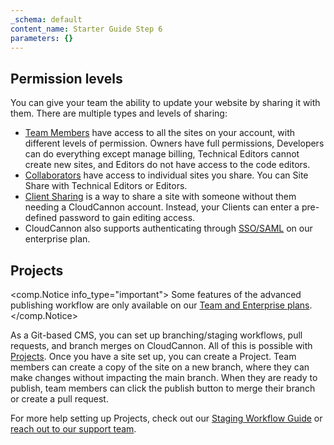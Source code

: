 ```yaml
---
_schema: default
content_name: Starter Guide Step 6
parameters: {}
---
```

## Permission levels

You can give your team the ability to update your website by sharing it with them. There are multiple types and levels of sharing:

* [Team Members](/documentation/articles/what-is-a-team-member/) have access to all the sites on your account, with different levels of permission. Owners have full permissions, Developers can do everything except manage billing, Technical Editors cannot create new sites, and Editors do not have access to the code editors.
* [Collaborators](/documentation/articles/share-a-site-with-site-sharing/) have access to individual sites you share. You can Site Share with Technical Editors or Editors.
* [Client Sharing](/documentation/articles/share-a-site-with-client-sharing/) is a way to share a site with someone without them needing a CloudCannon account. Instead, your Clients can enter a pre-defined password to gain editing access.
* CloudCannon also supports authenticating through [SSO/SAML](/documentation/articles/what-is-sso-saml/) on our enterprise plan.

## Projects

<comp.Notice info_type="important">
  Some features of the advanced publishing workflow are only available on our [Team and Enterprise plans](/pricing/).
</comp.Notice>

As a Git-based CMS, you can set up branching/staging workflows, pull requests, and branch merges on CloudCannon. All of this is possible with [Projects](/documentation/articles/create-a-project/). Once you have a site set up, you can create a Project. Team members can create a copy of the site on a new branch, where they can make changes without impacting the main branch. When they are ready to publish, team members can click the publish button to merge their branch or create a pull request.

For more help setting up Projects, check out our <a rel="noopener noreferrer" href="https://cloudcannon.com/documentation/guides/staging-workflow-guide/creating-a-project/">Staging Workflow Guide</a> or <a rel="noopener noreferrer" href="https://cloudcannon.com/documentation/support/">reach out to our support team</a>.